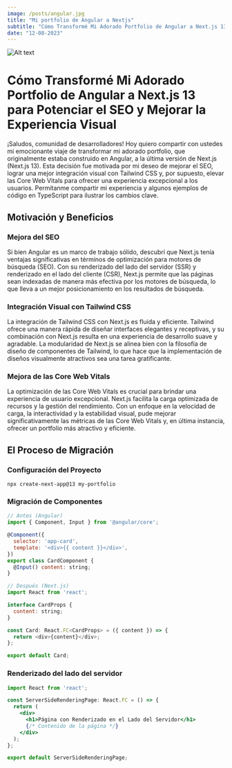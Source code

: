 ```yaml
---
image: /posts/angular.jpg
title: "Mi portfolio de Angular a Nextjs"
subtitle: "Cómo Transformé Mi Adorado Portfolio de Angular a Next.js 13 para Potenciar el SEO y Mejorar la Experiencia Visual"
date: "12-08-2023"
---
```


![Alt text](/posts/angular.jpg "a title")

# Cómo Transformé Mi Adorado Portfolio de Angular a Next.js 13 para Potenciar el SEO y Mejorar la Experiencia Visual

¡Saludos, comunidad de desarrolladores! Hoy quiero compartir con ustedes mi emocionante viaje de transformar mi adorado portfolio, que originalmente estaba construido en Angular, a la última versión de Next.js (Next.js 13). Esta decisión fue motivada por mi deseo de mejorar el SEO, lograr una mejor integración visual con Tailwind CSS y, por supuesto, elevar las Core Web Vitals para ofrecer una experiencia excepcional a los usuarios. Permítanme compartir mi experiencia y algunos ejemplos de código en TypeScript para ilustrar los cambios clave.

## Motivación y Beneficios

### Mejora del SEO

Si bien Angular es un marco de trabajo sólido, descubrí que Next.js tenía ventajas significativas en términos de optimización para motores de búsqueda (SEO). Con su renderizado del lado del servidor (SSR) y renderizado en el lado del cliente (CSR), Next.js permite que las páginas sean indexadas de manera más efectiva por los motores de búsqueda, lo que lleva a un mejor posicionamiento en los resultados de búsqueda.

### Integración Visual con Tailwind CSS

La integración de Tailwind CSS con Next.js es fluida y eficiente. Tailwind ofrece una manera rápida de diseñar interfaces elegantes y receptivas, y su combinación con Next.js resulta en una experiencia de desarrollo suave y agradable. La modularidad de Next.js se alinea bien con la filosofía de diseño de componentes de Tailwind, lo que hace que la implementación de diseños visualmente atractivos sea una tarea gratificante.

### Mejora de las Core Web Vitals

La optimización de las Core Web Vitals es crucial para brindar una experiencia de usuario excepcional. Next.js facilita la carga optimizada de recursos y la gestión del rendimiento. Con un enfoque en la velocidad de carga, la interactividad y la estabilidad visual, pude mejorar significativamente las métricas de las Core Web Vitals y, en última instancia, ofrecer un portfolio más atractivo y eficiente.

## El Proceso de Migración

### Configuración del Proyecto

```
npx create-next-app@13 my-portfolio
```

### Migración de Componentes

```js title="Example response" {30, 32-73}
// Antes (Angular)
import { Component, Input } from '@angular/core';

@Component({
  selector: 'app-card',
  template: '<div>{{ content }}</div>',
})
export class CardComponent {
  @Input() content: string;
}

// Después (Next.js)
import React from 'react';

interface CardProps {
  content: string;
}

const Card: React.FC<CardProps> = ({ content }) => {
  return <div>{content}</div>;
};

export default Card;

```

### Renderizado del lado del servidor

```jsx title="Example response" {30, 32-73}
import React from 'react';

const ServerSideRenderingPage: React.FC = () => {
  return (
    <div>
      <h1>Página con Renderizado en el Lado del Servidor</h1>
      {/* Contenido de la página */}
    </div>
  );
};

export default ServerSideRenderingPage;
```
